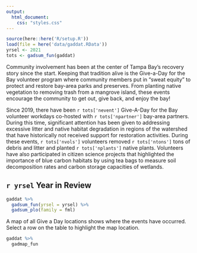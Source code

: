 ```yaml
---
output:
  html_document:
    css: "styles.css"
---
```


```r
source(here::here('R/setup.R'))
load(file = here('data/gaddat.RData'))
yrsel <- 2021
tots <- gadsum_fun(gaddat)
```

Community involvement has been at the center of Tampa Bay's recovery story since the start. Keeping that tradition alive is the Give-a-Day for the Bay volunteer program where community members put in "sweat equity" to protect and restore bay-area parks and preserves. From planting native vegetation to removing trash from a mangrove island, these events encourage the community to get out, give back, and enjoy the bay!

Since 2019, there have been `r tots['nevent']` Give-A-Day for the Bay volunteer workdays co-hosted with `r tots['npartner']` bay-area partners. During this time, significant attention has been given to addressing excessive litter and native habitat degradation in regions of the watershed that have historically not received support for restoration activities. During these events, `r tots['nvols']` volunteers removed `r tots['ntons']` tons of debris and litter and planted `r tots['nplants']` native plants. Volunteers have also participated in citizen science projects that highlighted the importance of blue carbon habitats by using tea bags to measure soil decomposition rates and carbon storage capacities of wetlands.

## `r yrsel` Year in Review 

```r
gaddat %>% 
  gadsum_fun(yrsel = yrsel) %>% 
  gadsum_plo(family = fml)
```

A map of all Give a Day locations shows where the events have occurred.  Select a row on the table to highlight the map location.

```r
gaddat %>% 
  gadmap_fun
```

<script type="text/javascript" src="js/iframeResizer.contentWindow.min.js"></script>
